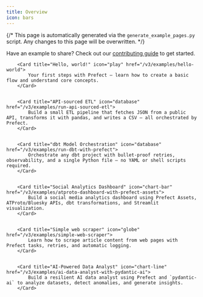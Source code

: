```yaml
---
title: Overview
icon: bars
---
```



{/*
This page is automatically generated via the `generate_example_pages.py` script. Any changes to this page will be overwritten.
*/}

Have an example to share? Check out our [contributing guide](/contribute/docs-contribute#contributing-examples) to get started.

<CardGroup cols={3}>

        <Card title="Hello, world!" icon="play" href="/v3/examples/hello-world">
            Your first steps with Prefect – learn how to create a basic flow and understand core concepts.
        </Card>


        <Card title="API-sourced ETL" icon="database" href="/v3/examples/run-api-sourced-etl">
            Build a small ETL pipeline that fetches JSON from a public API, transforms it with pandas, and writes a CSV – all orchestrated by Prefect.
        </Card>


        <Card title="dbt Model Orchestration" icon="database" href="/v3/examples/run-dbt-with-prefect">
            Orchestrate any dbt project with bullet-proof retries, observability, and a single Python file – no YAML or shell scripts required.
        </Card>


        <Card title="Social Analytics Dashboard" icon="chart-bar" href="/v3/examples/atproto-dashboard-with-prefect-assets">
            Build a social media analytics dashboard using Prefect Assets, ATProto/Bluesky APIs, dbt transformations, and Streamlit visualization.
        </Card>


        <Card title="Simple web scraper" icon="globe" href="/v3/examples/simple-web-scraper">
            Learn how to scrape article content from web pages with Prefect tasks, retries, and automatic logging.
        </Card>


        <Card title="AI-Powered Data Analyst" icon="chart-line" href="/v3/examples/ai-data-analyst-with-pydantic-ai">
            Build a resilient AI data analyst using Prefect and `pydantic-ai` to analyze datasets, detect anomalies, and generate insights.
        </Card>

</CardGroup>
